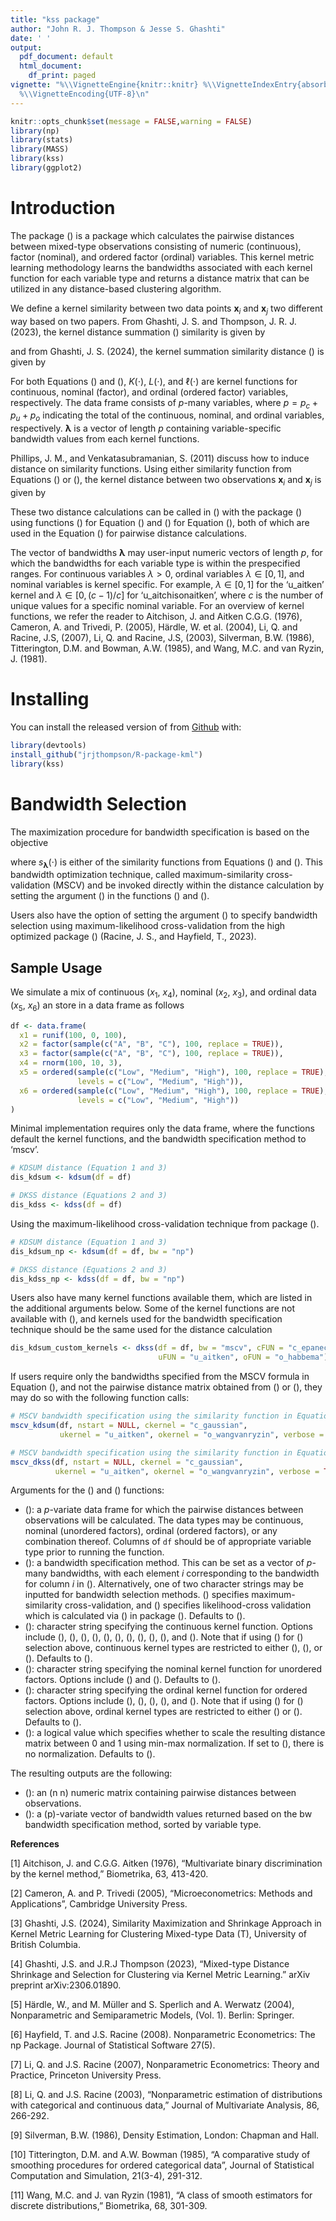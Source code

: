 ```yaml
---
title: "kss package"
author: "John R. J. Thompson & Jesse S. Ghashti"
date: ' '
output:
  pdf_document: default
  html_document:
    df_print: paged
vignette: "%\\VignetteEngine{knitr::knitr} %\\VignetteIndexEntry{absorber package}
  %\\VignetteEncoding{UTF-8}\n"
---
```


```r
knitr::opts_chunk$set(message = FALSE,warning = FALSE)
library(np)
library(stats)
library(MASS)
library(kss)
library(ggplot2)
```


# Introduction

The package \(\texttt{kss}\) is a package which calculates the pairwise distances between mixed-type observations consisting of numeric (continuous), factor (nominal), and ordered factor (ordinal) variables. This kernel metric learning methodology learns the bandwidths associated with each kernel function for each variable type and returns a distance matrix that can be utilized in any distance-based clustering algorithm.

We define a kernel similarity between two data points $\mathbf{x}_{i}$ and $\mathbf{x}_{j}$ two different way based on two papers. From Ghashti, J. S. and Thompson, J. R. J. (2023), the kernel distance summation \(\texttt{kdsum}\) similarity is given by 

\begin{equation}\label{eq:kdsumsim}
s_{\text{kdsum}}(\mathbf{x}_{i}, \mathbf{x}_{j} \vert \boldsymbol{\lambda}) = \prod_{k=1}^{p_c} \frac{1}{\lambda_k} K\left( \frac{x_{i,k} - x_{j,k}}{\lambda_k}\right)  + \sum_{k=p_c+1}^{p_c + p_u} L(x_{i,k},x_{j,k},\lambda_k) + \sum_{k = p_c+p_u+1}^p l(x_{i,k},x_{j,k},\lambda_k),
\end{equation}

and from Ghashti, J. S. (2024), the kernel summation similarity distance \(\texttt{kss}\) is given by 

\begin{equation}\label{eq:dksssim}
s_{\text{kss}}(\mathbf{x}_{i}, \mathbf{x}_{j} \vert \boldsymbol{\lambda}) = \sum_{k=1}^{p_c}  K\left( \frac{x_{i,k} - x_{j,k}}{\lambda_k}\right)  + \sum_{k=p_c+1}^{p_c + p_u} L(x_{i,k},x_{j,k},\lambda_k) + \sum_{k = p_c+p_u+1}^p l(x_{i,k},x_{j,k},\lambda_k).
\end{equation}

For both Equations (\ref{eq:kdsumsim}) and (\ref{eq:dksssim}), $K(\cdot)$, $L(\cdot)$, and $\ell(\cdot)$ are kernel functions for continuous, nominal (factor), and ordinal (ordered factor) variables, respectively. The data frame consists of $p$-many variables, where $p = p_c + p_u + p_o$ indicating the total of the continuous, nominal, and ordinal variables, respectively. $\boldsymbol{\lambda}$ is a vector of length $p$ containing variable-specific bandwidth values from each kernel functions. 

Phillips, J. M., and Venkatasubramanian, S. (2011) discuss how to induce distance on similarity functions. Using either similarity function from Equations (\ref{eq:kdsumsim}) or (\ref{eq:dksssim}), the kernel distance between two observations $\mathbf{x}_i$ and $\mathbf{x}_j$ is given by 

\begin{equation}\label{eq:kerndist}
  d^2(\mathbf{x}_i, \mathbf{x}_j \ | \ \boldsymbol{\lambda}) = s(\mathbf{x}_i, \mathbf{x}_i \ | \ \boldsymbol{\lambda}) + s(\mathbf{x}_j, \mathbf{x}_j \ | \ \boldsymbol{\lambda}) - 2s(\mathbf{x}_i, \mathbf{x}_j \ | \ \boldsymbol{\lambda}).
\end{equation}

These two distance calculations can be called in \(\texttt{R}\) with the package \(\texttt{kss}\) using functions \(\texttt{kdsum}\) for Equation (\ref{eq:kdsumsim}) and \(\texttt{dkss}\) for Equation (\ref{eq:dksssim}), both of which are used in the Equation (\ref{eq:kerndist}) for pairwise distance calculations.

The vector of bandwidths $\boldsymbol{\lambda}$ may user-input numeric vectors of length $p$, for which the bandwidths for each variable type is within the prespecified ranges. For continuous variables $\lambda > 0$, ordinal variables $\lambda \in [0,1]$, and nominal variables is kernel specific. For example, $\lambda \in [0,1]$ for the 'u_aitken' kernel and $\lambda \in [0,(c-1)/c]$ for 'u_aitchisonaitken', where $c$ is the number of unique values for a specific nominal variable. For an overview of kernel functions, we refer the reader to Aitchison, J. and Aitken C.G.G. (1976), Cameron, A. and Trivedi, P. (2005), Härdle, W. et al. (2004), Li, Q. and Racine, J.S, (2007), Li, Q. and Racine, J.S, (2003), Silverman, B.W. (1986), Titterington, D.M. and Bowman, A.W. (1985), and Wang, M.C. and van Ryzin, J. (1981).

# Installing

You can install the released version of \textsf{kss} from [Github](https://github.com/jrjthompson/R-package-kml) with:
```r
library(devtools)
install_github("jrjthompson/R-package-kml")
library(kss)
```


# Bandwidth Selection 

The maximization procedure for bandwidth specification is based on the objective
  
 \begin{equation}\label{eq:mscv}
  \underset{\boldsymbol{\lambda}}{\text{argmax}}\left\{\frac{1}{n}\sum_{i=1}^n\log\left(\frac{1}{(n-1)}\sum_{\substack{j=1 \\ j \ne i}}^n s_{\boldsymbol{\lambda}}(\textbf{x}_i,\textbf{x}_j)\right)\right\},
\end{equation}
 
  where $s_{\boldsymbol{\lambda}}(\cdot)$ is either of the similarity functions from Equations (\ref{eq:kdsumsim}) and (\ref{eq:dksssim}). This bandwidth optimization technique, called maximum-similarity cross-validation (MSCV) and be invoked directly within the distance calculation by setting the argument \(\texttt{bw = "mscv"}\) in the functions \(\texttt{kdsum}\) and \(\texttt{dkss}\). 
  
  Users also have the option of setting the argument \(\texttt{bw = "np"}\) to specify bandwidth selection using maximum-likelihood cross-validation from the high optimized package \(\texttt{np}\) (Racine, J. S., and Hayfield, T., 2023).

## Sample Usage

We simulate a mix of continuous ($x_1$, $x_4$), nominal ($x_2$, $x_3$), and ordinal data ($x_5$, $x_6$) an store in a data frame as follows
```r
df <- data.frame(
  x1 = runif(100, 0, 100),
  x2 = factor(sample(c("A", "B", "C"), 100, replace = TRUE)),
  x3 = factor(sample(c("A", "B", "C"), 100, replace = TRUE)),
  x4 = rnorm(100, 10, 3),
  x5 = ordered(sample(c("Low", "Medium", "High"), 100, replace = TRUE), 
               levels = c("Low", "Medium", "High")),
  x6 = ordered(sample(c("Low", "Medium", "High"), 100, replace = TRUE), 
               levels = c("Low", "Medium", "High"))
)
```

Minimal implementation requires only the data frame, where the functions default the kernel functions, and the bandwidth specification method to 'mscv'.

```r
# KDSUM distance (Equation 1 and 3)
dis_kdsum <- kdsum(df = df)

# DKSS distance (Equations 2 and 3)
dis_kdss <- kdss(df = df)
```

Using the maximum-likelihood cross-validation technique from package \(\texttt{np}\).

```r
# KDSUM distance (Equation 1 and 3)
dis_kdsum_np <- kdsum(df = df, bw = "np")

# DKSS distance (Equations 2 and 3)
dis_kdss_np <- kdss(df = df, bw = "np")
```

Users also have many kernel functions available them, which are listed in the additional arguments below. Some of the kernel functions are not available with \(\texttt{np}\), and kernels used for the bandwidth specification technique should be the same used for the distance calculation

```r
dis_kdsum_custom_kernels <- dkss(df = df, bw = "mscv", cFUN = "c_epanechnikov",
                                 uFUN = "u_aitken", oFUN = "o_habbema")
```

If users require only the bandwidths specified from the MSCV formula in Equation (\ref{eq:mscv}), and not the pairwise distance matrix obtained from \(\texttt{kdsum}\) or \(\texttt{dkss}\), they may do so with the following function calls:

```r
# MSCV bandwidth specification using the similarity function in Equation (1)
mscv_kdsum(df, nstart = NULL, ckernel = "c_gaussian", 
           ukernel = "u_aitken", okernel = "o_wangvanryzin", verbose = TRUE) 

# MSCV bandwidth specification using the similarity function in Equation (2)
mscv_dkss(df, nstart = NULL, ckernel = "c_gaussian", 
          ukernel = "u_aitken", okernel = "o_wangvanryzin", verbose = TRUE) 
```


Arguments for the \(\texttt{kdsum}\) and \(\texttt{dkss}\) functions:

* \(\texttt{df}\): a $p$-variate data frame for which the pairwise distances between observations will be calculated. The data types may be continuous, nominal (unordered factors), ordinal (ordered factors), or any combination thereof. Columns of $\texttt{df}$ should be of appropriate variable type prior to running the function.
* \(\texttt{bw}\): a bandwidth specification method. This can be set as a vector of $p$-many bandwidths, with each element $i$ corresponding to the bandwidth for column $i$ in \(\texttt{df}\). Alternatively, one of two character strings may be inputted for bandwidth selection methods. \(\texttt{mscv}\) specifies maximum-similarity cross-validation, and \(\texttt{np}\) specifies likelihood-cross validation which is calculated via \(\texttt{npudensbw}\) in package \(\texttt{np}\). Defaults to \(\texttt{mscv}\).
* \(\texttt{cFUN}\): character string specifying the continuous kernel function. Options include \(\texttt{c\_gaussian}\), \(\texttt{c\_epanechnikov}\), \(\texttt{c\_uniform}\), \(\texttt{c\_triangle}\), \(\texttt{c\_biweight}\), \(\texttt{c\_triweight}\), \(\texttt{c\_tricube}\), \(\texttt{c\_cosine}\), \(\texttt{c\_logistic}\), \(\texttt{c\_sigmoid}\), and \(\texttt{c\_silverman}\). Note that if using \(\texttt{np}\) for \(\texttt{bw}\) selection above, continuous kernel types are restricted to either \(\texttt{c\_gaussian}\), \(\texttt{c\_epanechnikov}\), or \(\texttt{c\_uniform}\). Defaults to \(\texttt{c\_gaussian}\).
* \(\texttt{uFUN}\): character string specifying the nominal kernel function for unordered factors. Options include \(\texttt{u\_aitken}\) and \(\texttt{u\_aitchisonaitken}\). Defaults to \(\texttt{u\_aitken}\).
* \(\texttt{oFUN}\): character string specifying the ordinal kernel function for ordered factors. Options include \(\texttt{o\_aitken}\), \(\texttt{o\_aitchisonaitken}\), \(\texttt{o\_habbema}\), \(\texttt{o\_wangvanryzin}\), and \(\texttt{o\_liracine}\). Note that if using \(\texttt{np}\) for \(\texttt{bw}\) selection above, ordinal kernel types are restricted to either \(\texttt{o\_wangvanryzin}\) or \(\texttt{o\_liracine}\). Defaults to \(\texttt{o\_wangvanryzin}\).
* \(\texttt{stan}\): a logical value which specifies whether to scale the resulting distance matrix between $0$ and $1$ using min-max normalization. If set to \(\texttt{FALSE}\), there is no normalization. Defaults to \(\texttt{TRUE}\).

The resulting outputs are the following: 

* \(\texttt{distances}\): an \(n \times n\) numeric matrix containing pairwise distances between observations.
* \(\texttt{bandwidths}\): a \(p\)-variate vector of bandwidth values returned based on the bw bandwidth specification method, sorted by variable type.



**References**

[1] Aitchison, J. and C.G.G. Aitken (1976), “Multivariate binary discrimination by the kernel method,” Biometrika, 63, 413-420.

[2] Cameron, A. and P. Trivedi (2005), “Microeconometrics: Methods and Applications”, Cambridge University Press.

[3] Ghashti, J.S. (2024), Similarity Maximization and Shrinkage Approach in Kernel Metric Learning for Clustering Mixed-type Data (T), University of British Columbia.

[4] Ghashti, J.S. and J.R.J Thompson (2023), “Mixed-type Distance Shrinkage and Selection for Clustering via Kernel Metric Learning.” arXiv preprint arXiv:2306.01890.

[5] Härdle, W., and M. Müller and S. Sperlich and A. Werwatz (2004), Nonparametric and Semiparametric Models, (Vol. 1). Berlin: Springer.

[6] Hayfield, T. and J.S. Racine (2008). Nonparametric Econometrics: The
  np Package. Journal of Statistical Software 27(5).

[7] Li, Q. and J.S. Racine (2007), Nonparametric Econometrics: Theory and Practice, Princeton University Press.

[8] Li, Q. and J.S. Racine (2003), “Nonparametric estimation of distributions with categorical and continuous data,” Journal of Multivariate Analysis, 86, 266-292.

[9] Silverman, B.W. (1986), Density Estimation, London: Chapman and Hall.

[10] Titterington, D.M. and A.W. Bowman (1985), “A comparative study of smoothing procedures for ordered categorical data”, Journal of Statistical Computation and Simulation, 21(3-4), 291-312.

[11] Wang, M.C. and J. van Ryzin (1981), “A class of smooth estimators for discrete distributions,” Biometrika, 68, 301-309.

